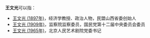 '''王文光'''可以指：
* [[王文光_(1897年)|王文光 (1897年)]]，经济学教授、政治人物，民盟山西省委创始人
* [[王文光_(1909年)|王文光 (1909年)]]，监察院监察委员，国民党第十二届中央委员会委员
* [[王文光_(1965年)|王文光 (1965年)]]，北京人民艺术剧院党委书记
{{Disambiguation}}